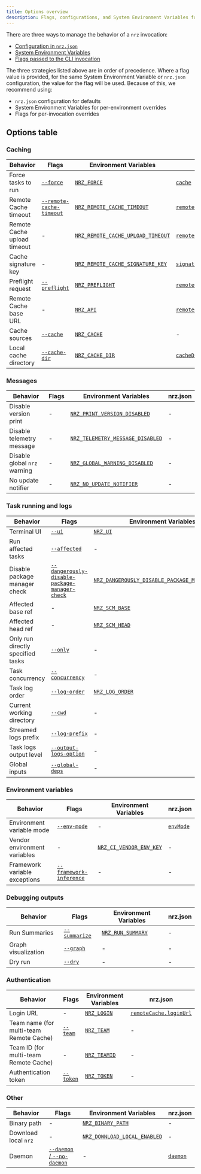 ```yaml
---
title: Options overview
description: Flags, configurations, and System Environment Variables for Nrz
---
```


There are three ways to manage the behavior of a `nrz` invocation:

- [Configuration in `nrz.json`](/repo/docs/reference/configuration)
- [System Environment Variables](/repo/docs/reference/system-environment-variables)
- [Flags passed to the CLI invocation](/repo/docs/reference/run)

The three strategies listed above are in order of precedence. Where a flag value is provided, for the same System Environment Variable or `nrz.json` configuration, the value for the flag will be used. Because of this, we recommend using:

- `nrz.json` configuration for defaults
- System Environment Variables for per-environment overrides
- Flags for per-invocation overrides

## Options table

### Caching

<div className="options-cheat-sheet-table">

| Behavior                    | Flags                                                                  | Environment Variables                                                                                                      | nrz.json                                                                      |
| --------------------------- | ---------------------------------------------------------------------- | -------------------------------------------------------------------------------------------------------------------------- | ------------------------------------------------------------------------------- |
| Force tasks to run          | [`--force`](/repo/docs/reference/run#--force)                          | [`NRZ_FORCE`](/repo/docs/reference/system-environment-variables#nrz_force)                                             | [`cache`](/repo/docs/reference/configuration#cache)                             |
| Remote Cache timeout        | [`--remote-cache-timeout`](/repo/docs/reference/configuration#timeout) | [`NRZ_REMOTE_CACHE_TIMEOUT`](/repo/docs/reference/system-environment-variables#nrz_remote_cache_timeout)               | [`remoteCache.timeout`](/repo/docs/reference/configuration#timeout)             |
| Remote Cache upload timeout | -                                                                      | [`NRZ_REMOTE_CACHE_UPLOAD_TIMEOUT`](/repo/docs/reference/system-environment-variables#nrz_remote_cache_upload_timeout) | [`remoteCache.uploadTimeout`](/repo/docs/reference/configuration#uploadtimeout) |
| Cache signature key         | -                                                                      | [`NRZ_REMOTE_CACHE_SIGNATURE_KEY`](/repo/docs/reference/system-environment-variables#nrz_remote_cache_signature_key)   | [`signature`](/repo/docs/reference/configuration#signature)                     |
| Preflight request           | [`--preflight`](/repo/docs/reference/run#--preflight)                  | [`NRZ_PREFLIGHT`](/repo/docs/reference/system-environment-variables#nrz_preflight)                                     | [`remoteCache.preflight`](/repo/docs/reference/configuration#preflight)         |
| Remote Cache base URL       | -                                                                      | [`NRZ_API`](/repo/docs/reference/system-environment-variables#nrz_api)                                                 | [`remoteCache.apiUrl`](/repo/docs/reference/configuration#remote-caching)       |
| Cache sources               | [`--cache`](/repo/docs/reference/run#--cache-options)                  | [`NRZ_CACHE`](/repo/docs/reference/system-environment-variables#nrz_cache)                                             | -                                                                               |
| Local cache directory       | [`--cache-dir`](/repo/docs/reference/run#--cache-dir-path)             | [`NRZ_CACHE_DIR`](/repo/docs/reference/system-environment-variables#nrz_cache_dir)                                     | [`cacheDir`](/repo/docs/reference/configuration#cachedir)                       |

</div>

### Messages

<div className="options-cheat-sheet-table">

| Behavior                       | Flags | Environment Variables                                                                                                    | nrz.json |
| ------------------------------ | ----- | ------------------------------------------------------------------------------------------------------------------------ | ---------- |
| Disable version print          | -     | [`NRZ_PRINT_VERSION_DISABLED`](/repo/docs/reference/system-environment-variables#nrz_print_version_disabled)         | -          |
| Disable telemetry message      | -     | [`NRZ_TELEMETRY_MESSAGE_DISABLED`](/repo/docs/reference/system-environment-variables#nrz_telemetry_message_disabled) | -          |
| Disable global `nrz` warning | -     | [`NRZ_GLOBAL_WARNING_DISABLED`](/repo/docs/reference/system-environment-variables#nrz_global_warning_disabled)       | -          |
| No update notifier             | -     | [`NRZ_NO_UPDATE_NOTIFIER`](/repo/docs/reference/system-environment-variables#nrz_no_update_notifier)                 | -          |

</div>

### Task running and logs

<div className="options-cheat-sheet-table">

| Behavior                          | Flags                                                                                                                 | Environment Variables                                                                                                                                  | nrz.json                                                                                                          |
| --------------------------------- | --------------------------------------------------------------------------------------------------------------------- | ------------------------------------------------------------------------------------------------------------------------------------------------------ | ------------------------------------------------------------------------------------------------------------------- |
| Terminal UI                       | [`--ui`](/repo/docs/reference/run#--ui)                                                                               | [`NRZ_UI`](/repo/docs/reference/system-environment-variables#nrz_ui)                                                                               | [`ui`](/repo/docs/reference/configuration#ui)                                                                       |
| Run affected tasks                | [`--affected`](/repo/docs/reference/run#--affected)                                                                   | -                                                                                                                                                      | -                                                                                                                   |
| Disable package manager check     | [`--dangerously-disable-package-manager-check`](/repo/docs/reference/run#--dangerously-disable-package-manager-check) | [`NRZ_DANGEROUSLY_DISABLE_PACKAGE_MANAGER_CHECK`](/repo/docs/reference/system-environment-variables#nrz_dangerously_disable_package_manager_check) | [`dangerouslyDisablePackageManagerCheck`](/repo/docs/reference/configuration#dangerouslydisablepackagemanagercheck) |
| Affected base ref                 | -                                                                                                                     | [`NRZ_SCM_BASE`](/repo/docs/reference/system-environment-variables#nrz_scm_base)                                                                   | -                                                                                                                   |
| Affected head ref                 | -                                                                                                                     | [`NRZ_SCM_HEAD`](/repo/docs/reference/system-environment-variables#nrz_scm_head)                                                                   | -                                                                                                                   |
| Only run directly specified tasks | [`--only`](/repo/docs/reference/run#--only)                                                                           | -                                                                                                                                                      | -                                                                                                                   |
| Task concurrency                  | [`--concurrency`](/repo/docs/reference/run#--concurrency-number--percentage)                                          | -                                                                                                                                                      | -                                                                                                                   |
| Task log order                    | [`--log-order`](/repo/docs/reference/run#--log-order-option)                                                          | [`NRZ_LOG_ORDER`](/repo/docs/reference/system-environment-variables#nrz_log_order)                                                                 | -                                                                                                                   |
| Current working directory         | [`--cwd`](/repo/docs/reference/run#--cwd-path)                                                                        | -                                                                                                                                                      | -                                                                                                                   |
| Streamed logs prefix              | [`--log-prefix`](/repo/docs/reference/run#--log-prefix-option)                                                        | -                                                                                                                                                      | -                                                                                                                   |
| Task logs output level            | [`--output-logs-option`](/repo/docs/reference/run#--output-logs-option)                                               | -                                                                                                                                                      | [`outputLogs`](/repo/docs/reference/configuration#outputlogs)                                                       |
| Global inputs                     | [`--global-deps`](/repo/docs/reference/run#--global-deps-file-glob)                                                   | -                                                                                                                                                      | [`globalDependencies`](/repo/docs/reference/configuration#globaldependencies)                                       |

</div>

### Environment variables

<div className="options-cheat-sheet-table">

| Behavior                      | Flags                                                                     | Environment Variables                                                                                  | nrz.json                                              |
| ----------------------------- | ------------------------------------------------------------------------- | ------------------------------------------------------------------------------------------------------ | ------------------------------------------------------- |
| Environment variable mode     | [`--env-mode`](/repo/docs/reference/run#--env-mode-option)                | -                                                                                                      | [`envMode`](/repo/docs/reference/configuration#envmode) |
| Vendor environment variables  | -                                                                         | [`NRZ_CI_VENDOR_ENV_KEY`](/repo/docs/reference/system-environment-variables#nrz_ci_vendor_env_key) | -                                                       |
| Framework variable exceptions | [`--framework-inference`](/repo/docs/reference/run#--framework-inference) | -                                                                                                      | -                                                       |

</div>

### Debugging outputs

<div className="options-cheat-sheet-table">

| Behavior            | Flags                                                   | Environment Variables                                                                      | nrz.json |
| ------------------- | ------------------------------------------------------- | ------------------------------------------------------------------------------------------ | ---------- |
| Run Summaries       | [`--summarize`](/repo/docs/reference/run#--summarize)   | [`NRZ_RUN_SUMMARY`](/repo/docs/reference/system-environment-variables#nrz_run_summary) | -          |
| Graph visualization | [`--graph`](/repo/docs/reference/run#--graph-file-type) | -                                                                                          | -          |
| Dry run             | [`--dry`](/repo/docs/reference/run#--dry----dry-run)    | -                                                                                          | -          |

</div>

### Authentication

<div className="options-cheat-sheet-table">

| Behavior                                | Flags                                         | Environment Variables                                                            | nrz.json                                                            |
| --------------------------------------- | --------------------------------------------- | -------------------------------------------------------------------------------- | --------------------------------------------------------------------- |
| Login URL                               | -                                             | [`NRZ_LOGIN`](/repo/docs/reference/system-environment-variables#nrz_login)   | [`remoteCache.loginUrl`](/repo/docs/reference/configuration#loginurl) |
| Team name (for multi-team Remote Cache) | [`--team`](/repo/docs/reference/run#--team)   | [`NRZ_TEAM`](/repo/docs/reference/system-environment-variables#nrz_team)     | -                                                                     |
| Team ID (for multi-team Remote Cache)   | -                                             | [`NRZ_TEAMID`](/repo/docs/reference/system-environment-variables#nrz_teamid) | -                                                                     |
| Authentication token                    | [`--token`](/repo/docs/reference/run#--token) | [`NRZ_TOKEN`](/repo/docs/reference/system-environment-variables#nrz_token)   | -                                                                     |

</div>

### Other

<div className="options-cheat-sheet-table">

| Behavior               | Flags                                                                           | Environment Variables                                                                                            | nrz.json                                            |
| ---------------------- | ------------------------------------------------------------------------------- | ---------------------------------------------------------------------------------------------------------------- | ----------------------------------------------------- |
| Binary path            | -                                                                               | [`NRZ_BINARY_PATH`](/repo/docs/reference/system-environment-variables#nrz_binary_path)                       | -                                                     |
| Download local `nrz` | -                                                                               | [`NRZ_DOWNLOAD_LOCAL_ENABLED`](/repo/docs/reference/system-environment-variables#nrz_download_local_enabled) | -                                                     |
| Daemon                 | [`--daemon` / `--no-daemon`](/repo/docs/reference/run#--daemon-and---no-daemon) | -                                                                                                                | [`daemon`](/repo/docs/reference/configuration#daemon) |

</div>
